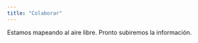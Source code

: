 ```yaml
---
title: "Colaborar"
---
```


::: {.callout-caution}
Estamos mapeando al aire libre. Pronto subiremos la información.
:::